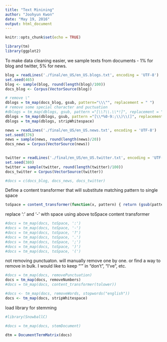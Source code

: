 ```yaml
---
title: "Text Minining"
author: "Joohyun Kwon"
date: "May 19, 2016"
output: html_document
---
```


```r
knitr::opts_chunk$set(echo = TRUE)
```

```r
library(tm)
library(ggplot2)
```

To make data cleaning easier, we sample texts from documents - 1% for blog and twitter, 5% for news.

```r
blog = readLines('./final/en_US/en_US.blogs.txt', encoding = 'UTF-8')
set.seed(465)
blog <- sample(blog, round(length(blog)/100))
docs_blog <- Corpus(VectorSource(blog))
```

```r
# remove \"
dblogs = tm_map(docs_blog, gsub, pattern="\\\"", replacement = " ")
# remove some special character and puctuation
#dblogs = tm_map(dblogs, gsub, pattern ="[\\?\\.\\*!]", replacement = " ")
dblogs = tm_map(dblogs, gsub, pattern ="[\\*%0-9:;\\)\\(]", replacement = " ")
dblogs = tm_map(dblogs, stripWhitespace)
```


```r
news = readLines('./final/en_US/en_US.news.txt', encoding = 'UTF-8')
set.seed(376)
news = sample(news, round(length(news)/20))
docs_news = Corpus(VectorSource(news))                          
                          
```

```r
twitter = readLines('./final/en_US/en_US.twitter.txt', encoding = 'UTF-8')
set.seed(380)
twitter = sample(twitter, round(length(twitter)/100))
docs_twitter = Corpus(VectorSource(twitter))                          
```

```r
#docs = c(docs_blog, docs_news, docs_twitter)
```


Define a content transformer that will substitute matching pattern to single space
```r
toSpace = content_transformer(function(x, pattern) { return (gsub(pattern, ' ', x))})
```

replace ':' and '-' with space using above toSpace content transformer
```r
#docs = tm_map(docs, toSpace, ':')
#docs = tm_map(docs, toSpace, '-')
#docs = tm_map(docs, toSpace, '?')
#docs = tm_map(docs, toSpace, '.')
#docs = tm_map(docs, toSpace, ';')
#docs = tm_map(docs, toSpace, ')')
#docs = tm_map(docs, toSpace, '(')
```

not removing punctuaton. will manually remove one by one. or find a way to remove in bulk. I would like to keep "'" in "don't", "I've", etc.
```r
#docs = tm_map(docs, removePunctuation)
docs = tm_map(docs, removeNumbers)
#docs = tm_map(docs, content_transformer(tolower))
```

```r

#docs <- tm_map(docs, removeWords, stopwords("english"))
docs <- tm_map(docs, stripWhitespace)
```

load library for stemming
```r
#library(SnowballC)
```
```r
#docs = tm_map(docs, stemDocument)
```
```r
dtm = DocumentTermMatrix(docs)
```



